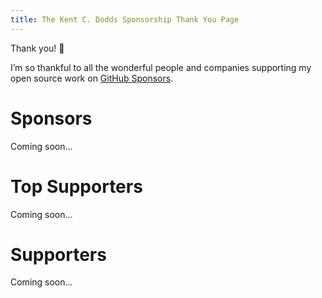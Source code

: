 ```yaml
---
title: The Kent C. Dodds Sponsorship Thank You Page
---
```


Thank you! 💖

I’m so thankful to all the wonderful people and companies supporting my open
source work on
[GitHub Sponsors](https://github.com/users/kentcddodds/sponsorship).

# Sponsors

Coming soon...

# Top Supporters

Coming soon...

# Supporters

Coming soon...
